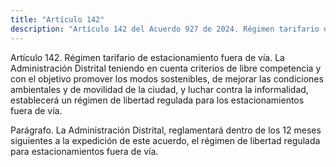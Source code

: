 ```yaml
---
title: "Artículo 142"
description: "Artículo 142 del Acuerdo 927 de 2024. Régimen tarifario de estacionamiento fuera de vía."
---
```


Artículo 142. Régimen tarifario de estacionamiento fuera de vía. La Administración Distrital teniendo en cuenta criterios de libre competencia y con el objetivo promover los modos sostenibles, de mejorar las condiciones ambientales y de movilidad de la ciudad, y luchar contra la informalidad, establecerá un régimen de libertad regulada para los estacionamientos fuera de vía.
 
Parágrafo. La Administración Distrital, reglamentará dentro de los 12 meses siguientes a la expedición de este acuerdo, el régimen de libertad regulada para estacionamientos fuera de vía.